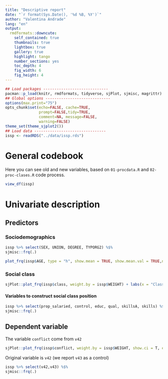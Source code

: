 ```yaml
---
title: "Descriptive report"
date: "`r format(Sys.Date(), '%d %B, %Y')`"
author: "Valentina Andrade"
lang: "en"
output:
  rmdformats::downcute:
    self_contained: true
    thumbnails: true
    lightbox: true
    gallery: true
    highlight: tango
    number_sections: yes
    toc_depth: 4
    fig_width: 6 
    fig_height: 4 
---
```



```r
## Load packages -----------------------------
pacman::p_load(knitr, rmdformats, tidyverse, sjPlot, sjmisc, magrittr)
## Global options -----------------------------
options(max.print="75")
opts_chunk$set(echo=FALSE, cache=TRUE,
               prompt=FALSE,tidy=TRUE,
               comment=NA, message=FALSE,
               warning=FALSE)
theme_set(theme_sjplot2())
## Load data --------------------------------
issp <- readRDS("../data/issp.rds")
```


# General codebook

Here you can see old and new variables, based on
`01-procdata.R` and `02-proc-clases.R` code process.

```r
view_df(issp)
```

# Univariate description

## Predictors

### Sociodemographics

```r
issp %>% select(SEX, UNION, DEGREE, TYPORG2) %$%
sjmisc::frq(.)
```

```r
plot_frq(issp$AGE, type = "h", show.mean = TRUE, show.mean.val = TRUE,normal.curve = TRUE, show.sd = TRUE, normal.curve.color = "blue")
```

### Social class

```r
sjPlot::plot_frq(issp$class, weight.by = issp$WEIGHT) + labs(x = "Class position", caption = "Source: E.O.Wright (1997) based on ISSP (2015)") + theme(axis.text.x = element_text(angle = -90))
```

#### Variables to construct social class position

```r
issp %>% select(prop_salaried, control, educ, qual, skillsA, skills) %$%
sjmisc::frq(.)

```

## Dependent variable

The variable `conflict` come from `v42` 

```r
sjPlot::plot_frq(issp$conflict, weight.by = issp$WEIGHT, show.ci = T, errorbar.color = "black") + labs(x = "Relations: between management and employees", caption = "Source: E.O.Wright (1997) based on ISSP (2015)")
```

Original variable is `v42` (we report `v43` as a control)

```r
issp %>% select(v42,v43) %$%
sjmisc::frq(.)
```

